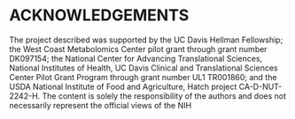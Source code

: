 # ACKNOWLEDGEMENTS {#acknowledgements}
The project described was supported by the UC Davis Hellman Fellowship; the West Coast Metabolomics Center pilot grant through grant number DK097154; the National Center for Advancing Translational Sciences, National Institutes of Health, UC Davis Clinical and Translational Sciences Center Pilot Grant Program through grant number UL1 TR001860; and the USDA National Institute of Food and Agriculture, Hatch project CA-D-NUT-2242-H. The content is solely the responsibility of the authors and does not necessarily represent the official views of the NIH
